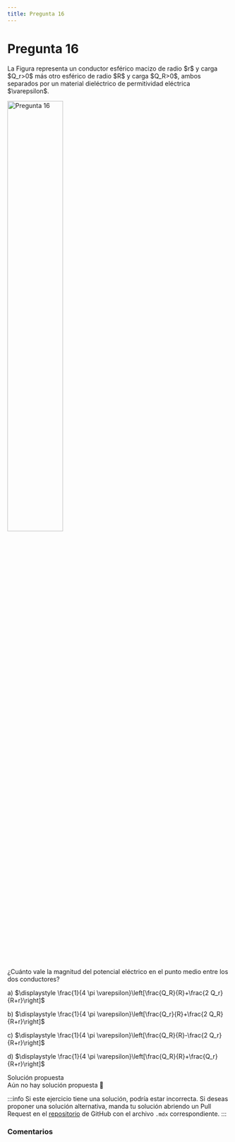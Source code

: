 ```yaml
---
title: Pregunta 16
---
```



# Pregunta 16

<div className="exercise">
La Figura representa un conductor esférico macizo de radio $r$ y carga $Q_r>0$ más otro esférico de radio $R$ y carga $Q_R>0$, ambos separados por un material dieléctrico de permitividad eléctrica $\varepsilon$.

<Image
  src="science/electromagnetism/exercises/2018-2/p16/image.png"
  alt="Pregunta 16"
  width="50%"
/>

¿Cuánto vale la magnitud del potencial eléctrico en el punto medio entre los dos conductores?

a) $\displaystyle \frac{1}{4 \pi \varepsilon}\left[\frac{Q_R}{R}+\frac{2 Q_r}{R+r}\right]$

b) $\displaystyle \frac{1}{4 \pi \varepsilon}\left[\frac{Q_r}{R}+\frac{2 Q_R}{R+r}\right]$

c) $\displaystyle \frac{1}{4 \pi \varepsilon}\left[\frac{Q_R}{R}-\frac{2 Q_r}{R+r}\right]$

d) $\displaystyle \frac{1}{4 \pi \varepsilon}\left[\frac{Q_R}{R}+\frac{Q_r}{R+r}\right]$
</div>

<MDXDetails>
<summary>Solución propuesta</summary>

<div className="exercise">
Aún no hay solución propuesta 🥲
</div>

:::info
Si este ejercicio tiene una solución, podría estar incorrecta. Si deseas proponer una solución alternativa, manda tu solución abriendo
un Pull Request en el [repositorio](https://github.com/crow-rojas/apuntes-fundamentals/pulls) de GitHub con el archivo
`.mdx` correspondiente.
:::

</MDXDetails>

### Comentarios

<Disqus
  url="https://crow-rojas.github.io/apuntes-fundamentals/docs/science/electromagnetism/exercises/2018-2/p16"
  identifier="docs/science/electromagnetism/exercises/2018-2/p16"
  title="2018-2 Electricidad y Magnetismo - Pregunta 16"
/>
